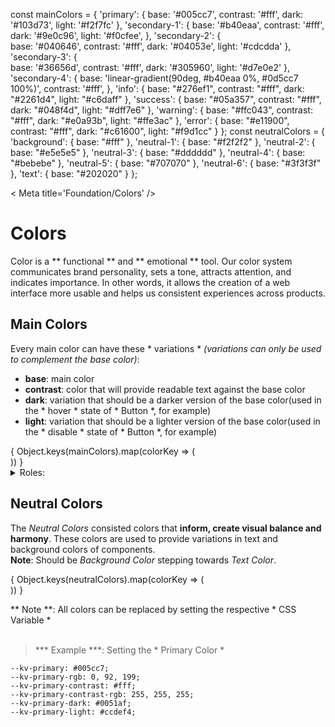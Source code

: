 const mainColors = {
	'primary': {
		base: '#005cc7',
		contrast: '#fff',
		dark: '#103d73',
		light: '#f2f7fc'
	},
	'secondary-1': {
		base: '#b40eaa',
		contrast: '#fff',
		dark: '#9e0c96',
		light: '#f0cfee',
	},
	'secondary-2': {	
		base: '#040646',
		contrast: '#fff',
		dark: '#04053e',
		light: '#cdcdda'
	},
	'secondary-3': {	
		base: '#36656d',
		contrast: '#fff',
		dark: '#305960',
		light: '#d7e0e2'
	},
	'secondary-4': {
		base: 'linear-gradient(90deg, #b40eaa 0%, #0d5cc7 100%)',
		contrast: '#fff',
	},
	'info': {
		base: "#276ef1", 
		contrast: "#fff", 
		dark: "#2261d4", 
		light: "#c6daff"
	},
	'success': {
		base: "#05a357", 
		contrast: "#fff", 
		dark: "#048f4d", 
		light: "#dff7e6"
	},
	'warning': {
		base: "#ffc043", 
		contrast: "#fff", 
		dark: "#e0a93b", 
		light: "#ffe3ac"
	},
	'error': {
		base: "#e11900", 
		contrast: "#fff", 
		dark: "#c61600", 
		light: "#f9d1cc"
	}
};
const neutralColors = {
	'background': {
		base: "#fff"
	},
	'neutral-1': {
		base: "#f2f2f2"
	},
	'neutral-2': {
		base: "#e5e5e5"
	},
	'neutral-3': {
		base: "#dddddd"
	},
	'neutral-4': {
		base: "#bebebe"
	},
	'neutral-5': {
		base: "#707070"
	},
	'neutral-6': {
		base: "#3f3f3f"
	},
	'text': {
		base: "#202020"
	}
};


< Meta title='Foundation/Colors' />


# Colors
Color is a ** functional ** and ** emotional ** tool. Our color system communicates brand personality, sets a tone, attracts attention, and indicates importance. In other words, it allows the creation of a web interface more usable and helps us consistent experiences across products.  

## Main Colors

Every main color can have these * variations *
*(variations can only be used to complement the base color)*:

* __base__: main color
* __contrast__: color that will provide readable text against the base color
* __dark__: variation that should be a darker version of the base color(used in the * hover * state of * Button *, for example) 
* __light__: variation that should be a lighter version of the base color(used in the * disable * state of * Button *, for example) 

<ColorPalette>
	{
		Object.keys(mainColors).map(colorKey => (
			<div key={colorKey}>
				<ColorItem
					title={colorKey}
					subtitle={`kv-color(\'${colorKey.toLowerCase()}\', *variation*)`}
					colors={mainColors[colorKey]}
				/>
			</div>
		))
	}
</ColorPalette>
<details>
	<summary>Roles:</summary>
	<ul>
		<li><strong>Primary palette</strong>: The role of primary color is to overrun the other colors to catch the eye of the human easily.</li>
		<li><strong>Secondary palette</strong>: The secondary colors principal role is to be a <strong>complement to the primary color</strong>. So it can only be used as decor elements or in a small component that needs to be distinctive. </li>
		<li><strong>Alerts palette</strong>: The role of these colors is to inform different statuses. Each color is assigned a group. </li>
	</ul>
	<h3></h3>
	 
</details>

## Neutral Colors
The *Neutral Colors* consisted colors that **inform, create visual balance and harmony**. These colors are used to provide variations in text and background colors of components.  
**Note**: Should be *Background Color* stepping towards *Text Color*.  

<ColorPalette>
	{
		Object.keys(neutralColors).map(colorKey => (
			<div key={colorKey}>
				<ColorItem
					title={colorKey}
					subtitle={`kv-color(\'${colorKey.toLowerCase()}\')`}
					colors={neutralColors[colorKey]}
				/>
			</div>
		))
	}
</ColorPalette>


** Note **: All colors can be replaced by setting the respective * CSS Variable * <br></br>
> *** Example ***: Setting the * Primary Color *
```
--kv-primary: #005cc7;
--kv-primary-rgb: 0, 92, 199;
--kv-primary-contrast: #fff;
--kv-primary-contrast-rgb: 255, 255, 255;
--kv-primary-dark: #0051af;
--kv-primary-light: #ccdef4;
```
